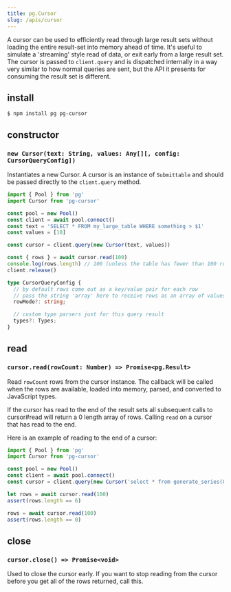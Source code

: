```yaml
---
title: pg.Cursor
slug: /apis/cursor
---
```


A cursor can be used to efficiently read through large result sets without loading the entire result-set into memory ahead of time. It's useful to simulate a 'streaming' style read of data, or exit early from a large result set. The cursor is passed to `client.query` and is dispatched internally in a way very similar to how normal queries are sent, but the API it presents for consuming the result set is different.

## install

```
$ npm install pg pg-cursor
```

## constructor

### `new Cursor(text: String, values: Any[][, config: CursorQueryConfig])`

Instantiates a new Cursor. A cursor is an instance of `Submittable` and should be passed directly to the `client.query` method.

```js
import { Pool } from 'pg'
import Cursor from 'pg-cursor'

const pool = new Pool()
const client = await pool.connect()
const text = 'SELECT * FROM my_large_table WHERE something > $1'
const values = [10]

const cursor = client.query(new Cursor(text, values))

const { rows } = await cursor.read(100)
console.log(rows.length) // 100 (unless the table has fewer than 100 rows)
client.release()
```

```ts
type CursorQueryConfig {
  // by default rows come out as a key/value pair for each row
  // pass the string 'array' here to receive rows as an array of values
  rowMode?: string;

  // custom type parsers just for this query result
  types?: Types;
}
```

## read

### `cursor.read(rowCount: Number) => Promise<pg.Result>`

Read `rowCount` rows from the cursor instance. The callback will be called when the rows are available, loaded into memory, parsed, and converted to JavaScript types.

If the cursor has read to the end of the result sets all subsequent calls to cursor#read will return a 0 length array of rows. Calling `read` on a cursor that has read to the end.

Here is an example of reading to the end of a cursor:

```js
import { Pool } from 'pg'
import Cursor from 'pg-cursor'

const pool = new Pool()
const client = await pool.connect()
const cursor = client.query(new Cursor('select * from generate_series(0, 5)'))

let rows = await cursor.read(100)
assert(rows.length == 6)

rows = await cursor.read(100)
assert(rows.length == 0)
```

## close

### `cursor.close() => Promise<void>`

Used to close the cursor early. If you want to stop reading from the cursor before you get all of the rows returned, call this.

